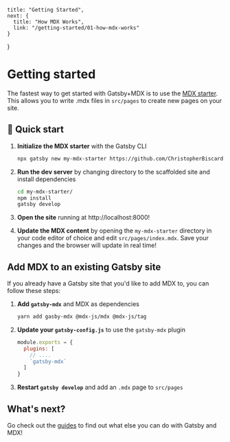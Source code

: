 	title: "Getting Started",
	next: {
	  title: "How MDX Works",
	  link: "/getting-started/01-how-mdx-works"
    }
}

# Getting started

The fastest way to get started with Gatsby+MDX is to use the [MDX
starter](https://github.com/ChristopherBiscardi/gatsby-starter-mdx-basic). This
allows you to write .mdx files in `src/pages` to create new pages on
your site. 

## 🚀 Quick start

1. **Initialize the MDX starter** with the Gatsby CLI

    ```sh
    npx gatsby new my-mdx-starter https://github.com/ChristopherBiscardi/gatsby-starter-mdx-basic
    ```

1. **Run the dev server** by changing directory to the scaffolded site and install dependencies

    ```sh
    cd my-mdx-starter/
    npm install
    gatsby develop
    ```

1. **Open the site** running at http://localhost:8000!

1. **Update the MDX content** by opening the `my-mdx-starter` directory
    in your code editor of choice and edit `src/pages/index.mdx`.
    Save your changes and the browser will update in real time!

## Add MDX to an existing Gatsby site

If you already have a Gatsby site that you'd like to add MDX to, you
can follow these steps:

1. **Add `gatsby-mdx`** and MDX as dependencies

    ```sh
    yarn add gasby-mdx @mdx-js/mdx @mdx-js/tag
    ```

1. **Update your `gatsby-config.js`** to use the `gatsby-mdx` plugin

    ```js
    module.exports = {
      plugins: [
        // ....
        `gatsby-mdx`
      ]
    }
    ```

1. **Restart `gatsby develop`** and add an `.mdx` page to `src/pages`

## What's next?

Go check out the [guides](/guides) to find out what else you can do
with Gatsby and MDX! 
